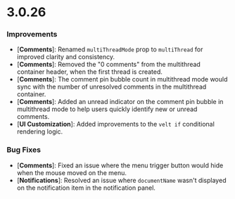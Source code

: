 # 3.0.26

### Improvements

- [**Comments**]: Renamed `multiThreadMode` prop to `multiThread` for improved clarity and consistency.
- [**Comments**]: Removed the "0 comments" from the multithread container header, when the first thread is created.
- [**Comments**]: The comment pin bubble count in multithread mode would sync with the number of unresolved comments in the multithread container.
- [**Comments**]: Added an unread indicator on the comment pin bubble in multithread mode to help users quickly identify new or unread comments.
- [**UI Customization**]: Added improvements to the `velt if` conditional rendering logic.

### Bug Fixes
- [**Comments**]: Fixed an issue where the menu trigger button would hide when the mouse moved on the menu.
- [**Notifications**]: Resolved an issue where `documentName` wasn't displayed on the notification item in the notification panel.
